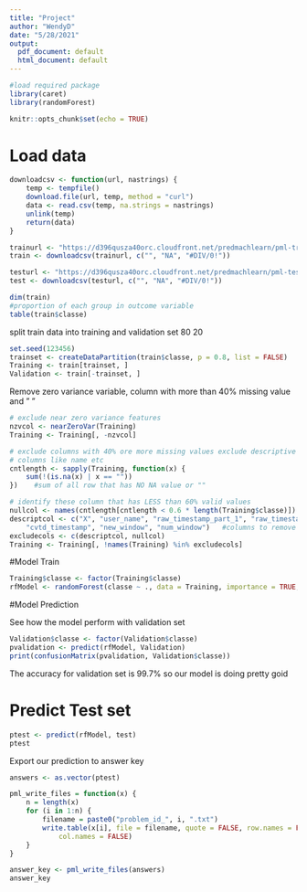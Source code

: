 ```yaml
---
title: "Project"
author: "WendyD"
date: "5/28/2021"
output:
  pdf_document: default
  html_document: default
---
```

```r
#load required package
library(caret)
library(randomForest)
```

```r
knitr::opts_chunk$set(echo = TRUE)
```

# Load data
```r
downloadcsv <- function(url, nastrings) {
    temp <- tempfile()
    download.file(url, temp, method = "curl")
    data <- read.csv(temp, na.strings = nastrings)
    unlink(temp)
    return(data)
}

trainurl <- "https://d396qusza40orc.cloudfront.net/predmachlearn/pml-training.csv"
train <- downloadcsv(trainurl, c("", "NA", "#DIV/0!"))

testurl <- "https://d396qusza40orc.cloudfront.net/predmachlearn/pml-testing.csv"
test <- downloadcsv(testurl, c("", "NA", "#DIV/0!"))

```

```r
dim(train)
#proportion of each group in outcome variable
table(train$classe)
```

split train data into training and validation set 80 20
```r

set.seed(123456)
trainset <- createDataPartition(train$classe, p = 0.8, list = FALSE)
Training <- train[trainset, ]
Validation <- train[-trainset, ]
```


Remove zero variance variable, column with more than 40% missing value and " "

```r
# exclude near zero variance features
nzvcol <- nearZeroVar(Training)
Training <- Training[, -nzvcol]

# exclude columns with 40% ore more missing values exclude descriptive AKA has more than 60% valid values
# columns like name etc
cntlength <- sapply(Training, function(x) {
    sum(!(is.na(x) | x == ""))
})    #sum of all row that has NO NA value or ""

# identify these column that has LESS than 60% valid values
nullcol <- names(cntlength[cntlength < 0.6 * length(Training$classe)]) 
descriptcol <- c("X", "user_name", "raw_timestamp_part_1", "raw_timestamp_part_2", 
    "cvtd_timestamp", "new_window", "num_window")   #columns to remove cause it add no value
excludecols <- c(descriptcol, nullcol)
Training <- Training[, !names(Training) %in% excludecols]
```

#Model Train

```r
Training$classe <- factor(Training$classe)
rfModel <- randomForest(classe ~ ., data = Training, importance = TRUE, ntrees = 10)

```

#Model Prediction

See how the model perform with validation set

```r
Validation$classe <- factor(Validation$classe)
pvalidation <- predict(rfModel, Validation)
print(confusionMatrix(pvalidation, Validation$classe))

```

The accuracy for validation set is 99.7% so our model is doing pretty goid

# Predict Test set

```r
ptest <- predict(rfModel, test)
ptest

```


Export our prediction to answer key

```r
answers <- as.vector(ptest)

pml_write_files = function(x) {
    n = length(x)
    for (i in 1:n) {
        filename = paste0("problem_id_", i, ".txt")
        write.table(x[i], file = filename, quote = FALSE, row.names = FALSE, 
            col.names = FALSE)
    }
}

answer_key <- pml_write_files(answers)
answer_key
```